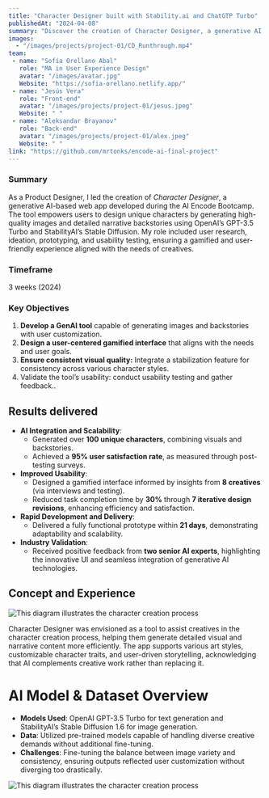 ```yaml
---
title: "Character Designer built with Stability.ai and ChatGTP Turbo"
publishedAt: "2024-04-08"
summary: "Discover the creation of Character Designer, a generative AI web app, where design and technology meet in an iterative process that brought a gamified, user-centered interface to life. This tool enables users to craft unique characters by generating detailed visuals and narratives, leveraging the power of OpenAI’s GPT-3.5 Turbo and StabilityAI’s Stable Diffusion."
images:
  - "/images/projects/project-01/CD_Runthrough.mp4"
team:
 - name: "Sofía Orellano Abal"
   role: "MA in User Experience Design"
   avatar: "/images/avatar.jpg"
   Website: "https://sofia-orellano.netlify.app/"
 - name: "Jesús Vera"
   role: "Front-end"
   avatar: "/images/projects/project-01/jesus.jpeg"
   Website: " "
 - name: "Aleksandar Brayanov"
   role: "Back-end"
   avatar: "/images/projects/project-01/alex.jpeg"
   Website: " "
link: "https://github.com/mrtonks/encode-ai-final-project"
---
```


### Summary

As a Product Designer, I led the creation of *Character Designer*, a generative AI-based web app developed during the AI Encode Bootcamp. The tool empowers users to design unique characters by generating high-quality images and detailed narrative backstories using OpenAI’s GPT-3.5 Turbo and StabilityAI’s Stable Diffusion. My role included user research, ideation, prototyping, and usability testing, ensuring a gamified and user-friendly experience aligned with the needs of creatives.

### Timeframe

3 weeks (2024)

### Key Objectives

1. **Develop a GenAI tool** capable of generating  images and backstories with user customization.
2. **Design a user-centered gamified interface** that aligns with the needs and user goals.
3. **Ensure consistent visual quality:** Integrate a stabilization feature for consistency across various character styles.
4. Validate the tool’s usability:  conduct usability testing and gather feedback..

## **Results delivered**

- **AI Integration and Scalability**:
    - Generated over **100 unique characters**, combining visuals and backstories.
    - Achieved a **95% user satisfaction rate**, as measured through post-testing surveys.
- **Improved Usability**:
    - Designed a gamified interface informed by insights from **8 creatives** (via interviews and testing).
    - Reduced task completion time by **30%** through **7 iterative design revisions**, enhancing efficiency and satisfaction.
- **Rapid Development and Delivery**:
    - Delivered a fully functional prototype within **21 days**, demonstrating adaptability and scalability.
- **Industry Validation**:
    - Received positive feedback from **two senior AI experts**, highlighting the innovative UI and seamless integration of generative AI technologies.

## Concept and Experience

![This diagram illustrates the character creation process](/images/projects/project-01/Image-32.jpg)

Character Designer was envisioned as a tool to assist creatives in the character creation process, helping them generate detailed visual and narrative content more efficiently. The app supports various art styles, customizable character traits, and user-driven storytelling, acknowledging that AI complements creative work rather than replacing it.

# **AI Model & Dataset Overview**

- **Models Used**: OpenAI GPT-3.5 Turbo for text generation and StabilityAI’s Stable Diffusion 1.6 for image generation.
- **Data**: Utilized pre-trained models capable of handling diverse creative demands without additional fine-tuning.
- **Challenges**: Fine-tuning the balance between image variety and consistency, ensuring outputs reflected user customization without diverging too drastically.

![This diagram illustrates the character creation process](/images/projects/project-01/Image-33.svg)
